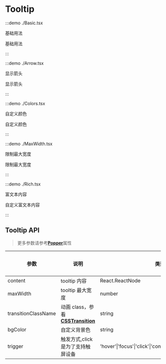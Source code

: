 # Tooltip

:::demo ./Basic.tsx

基础用法

基础用法

:::

:::demo ./Arrow.tsx

显示箭头

显示箭头

:::

:::demo ./Colors.tsx

自定义颜色

自定义颜色

:::

:::demo ./MaxWidth.tsx

限制最大宽度

限制最大宽度

:::

:::demo ./Rich.tsx

富文本内容

自定义富文本内容

:::

## Tooltip API

> 更多参数请参考[**Popper**](/Popper)属性

| 参数 | 说明 | 类型 | 可选值 | 默认值 | 是否必填 |
| --- | --- | --- | --- | --- | --- |
| content | tooltip 内容 | React.ReactNode | - | - | true |
| maxWidth | tooltip 最大宽度 | number | - | - | false |
| transitionClassName | 动画 class，参看[**CSSTransition**](/CSSTransition) | string | - | 'xl-tooltip-slide' | false |
| bgColor | 自定义背景色 | string | - | - | false |
| trigger | 触发方式,click是为了支持触屏设备 | 'hover'&#x007c;'focus'&#x007c;'click'&#x007c;'contextMenu'&#x007c;'custom'&#x007c;array | - | ['hover','click'] | false |
